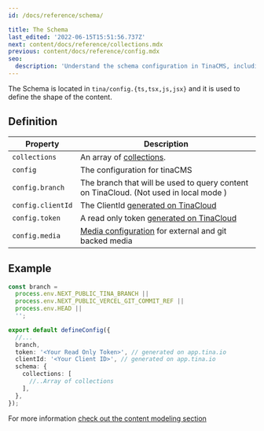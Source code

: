 ```yaml
---
id: /docs/reference/schema/

title: The Schema
last_edited: '2022-06-15T15:51:56.737Z'
next: content/docs/reference/collections.mdx
previous: content/docs/reference/config.mdx
seo:
  description: 'Understand the schema configuration in TinaCMS, including properties, examples, and usage in content modeling.'
---
```


The Schema is located in `tina/config.{ts,tsx,js,jsx}` and it is used to define the shape of the content.

## Definition

| Property          | Description                                                                                 |
| ----------------- | ------------------------------------------------------------------------------------------- |
| `collections`     | An array of [collections](/docs/reference/collections/).                                    |
| `config`          | The configuration for tinaCMS                                                               |
| `config.branch`   | The branch that will be used to query content on TinaCloud. (Not used in local mode )       |
| `config.clientId` | The ClientId [generated on TinaCloud](/docs/tina-cloud/dashboard/)                          |
| `config.token`    | A read only token [generated on TinaCloud](/docs/tina-cloud/dashboard/projects/#api-tokens) |
| `config.media`    | [Media configuration](/docs/reference/media/overview/) for external and git backed media    |

## Example

```ts
const branch =
  process.env.NEXT_PUBLIC_TINA_BRANCH ||
  process.env.NEXT_PUBLIC_VERCEL_GIT_COMMIT_REF ||
  process.env.HEAD ||
  '';

export default defineConfig({
  //...
  branch,
  token: '<Your Read Only Token>', // generated on app.tina.io
  clientId: '<Your Client ID>', // generated on app.tina.io
  schema: {
    collections: [
      //..Array of collections
    ],
  },
});
```

For more information [check out the content modeling section](/docs/schema/)

